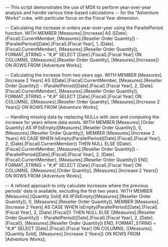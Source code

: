 -- This script demonstrates the use of MDX to perform year-over-year analysis and handle various time-based calculations
-- for the "Adventure Works" cube, with particular focus on the Fiscal Year dimension.

-- Calculating the increase in orders year-over-year using the ParallelPeriod function.
WITH 
MEMBER [Measures].[Increase] AS 
    ([Date].[Fiscal].CurrentMember, [Measures].[Reseller Order Quantity]) - 
    (ParallelPeriod([Date].[Fiscal].[Fiscal Year], 1, [Date].[Fiscal].CurrentMember), [Measures].[Reseller Order Quantity]),
    FORMAT_STRING = "#,#"
SELECT
    [Date].[Fiscal].[Fiscal Year] ON COLUMNS,
    {[Measures].[Reseller Order Quantity], [Measures].[Increase]} ON ROWS
FROM
    [Adventure Works];

-- Calculating the increase from two years ago.
WITH 
MEMBER [Measures].[Increase 2 Years] AS 
    ([Date].[Fiscal].CurrentMember, [Measures].[Reseller Order Quantity]) - 
    (ParallelPeriod([Date].[Fiscal].[Fiscal Year], 2, [Date].[Fiscal].CurrentMember), [Measures].[Reseller Order Quantity]),
    FORMAT_STRING = "#,#"
SELECT
    [Date].[Fiscal].[Fiscal Year] ON COLUMNS,
    {[Measures].[Reseller Order Quantity], [Measures].[Increase 2 Years]} ON ROWS
FROM
    [Adventure Works];

-- Handling missing data by replacing NULLs with zero and computing the increase for years where data exists.
WITH 
MEMBER [Measures].[Order Quantity] AS 
    IIF(IsEmpty([Measures].[Reseller Order Quantity]), 0, [Measures].[Reseller Order Quantity]),
MEMBER [Measures].[Increase 2 Years] AS 
    CASE 
        WHEN IsEmpty(ParallelPeriod([Date].[Fiscal].[Fiscal Year], 2, [Date].[Fiscal].CurrentMember))
        THEN NULL
        ELSE ([Date].[Fiscal].CurrentMember, [Measures].[Reseller Order Quantity]) - 
             (ParallelPeriod([Date].[Fiscal].[Fiscal Year], 2, [Date].[Fiscal].CurrentMember), [Measures].[Reseller Order Quantity])
    END,
    FORMAT_STRING = "#,#"
SELECT
    [Date].[Fiscal].[Fiscal Year] ON COLUMNS,
    {[Measures].[Order Quantity], [Measures].[Increase 2 Years]} ON ROWS
FROM
    [Adventure Works];

-- A refined approach to only calculate increases where the previous periods' data is available, excluding the first two years.
WITH 
MEMBER [Measures].[Quantity Sold] AS 
    IIF(IsEmpty([Measures].[Reseller Order Quantity]), 0, [Measures].[Reseller Order Quantity]),
MEMBER [Measures].[Increase 2 Years] AS 
    CASE 
        WHEN IsEmpty(ParallelPeriod([Date].[Fiscal].[Fiscal Year], 2, [Date].[Fiscal]))
        THEN NULL
        ELSE ([Measures].[Reseller Order Quantity]) - 
             (ParallelPeriod([Date].[Fiscal].[Fiscal Year], 2, [Date].[Fiscal]), [Measures].[Reseller Order Quantity])
    END,
    FORMAT_STRING = "#,#"
SELECT
    [Date].[Fiscal].[Fiscal Year] ON COLUMNS,
    {[Measures].[Quantity Sold], [Measures].[Increase 2 Years]} ON ROWS
FROM
    [Adventure Works];
